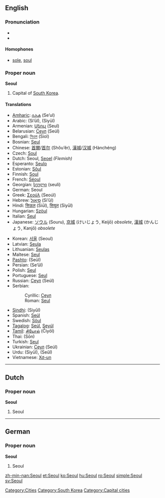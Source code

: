 {{wikipedia}}
==English==

===Pronunciation===
* {{SAMPA|/s@Ul/}}
* {{rhymes|əʊl}}

====Homophones====
* [[sole]], [[soul]]

===Proper noun===
'''Seoul'''

# Capital of [[South Korea]].

====Translations====
{{trans-top|capital of South Korea}}
* [[Amharic]]: [[ሴኡል]] (Se’ul)
* Arabic: {{Arab|[[سيئول]]}} (Si’ūl), {{Arab|[[سيول]]}} (Siyūl)
* Armenian: [[Սեուլ]] (Seul)
* Belarusian: [[Сеул#Belarussian|Сеул]] (Seúl)
* Bengali: [[সিওল]] (Siol)
* Bosnian: [[Seul#Bosnian|Seul]] {{m}}
* Chinese: [[首爾]]/[[首尔]] (Shǒu’ěr), [[漢城]]/[[汉城]] (Hànchéng)
* Czech: [[Soul#Czech|Soul]] {{m}}
* Dutch: Seoul, [[Seoel]] ''(Flemish)''
* Esperanto: [[Seulo]]
* Estonian: [[Sŏul]]
* Finnish: [[Soul#Finnish|Soul]]
* French: [[Séoul]]
* Georgian: [[სეული]] (seuli)
* German: Seoul
* Greek: [[Σεούλ]] (Seoúl)
* Hebrew: [[סיאול]] (Si’ūl)
* Hindi: [[सिऊल]] (Siūl), [[सियूल]] (Siyūl)
* Hungarian: [[Szöul]]
* Italian: [[Seul#Italian|Seul]] {{f}}
* Japanese: [[ソウル]] (Souru), [[京城]] (けいじょう, Keijō) ''obsolete'', [[漢城]] (かんじょう, Kanjō) ''obsolete''
{{trans-mid}}
* Korean: [[서울]] (Seoul)
* Latvian: [[Seula]]
* Lithuanian: [[Seulas]]
* Maltese: [[Seul]]
* [[Pashto]]: {{ps-Arab|[[سېول]]}} (Seūl)
* Persian: {{fa-Arab|[[سئول]]}} (Se’ūl)
* Polish: [[Seul#Polish|Seul]]
* Portuguese: [[Seul#Portuguese|Seul]]
* Russian: [[Сеул#Russian|Сеул]] (Seúl) {{m}}
* Serbian:
*: Cyrillic: [[Сеул#Serbian|Сеул]] {{m}}
*: Roman: [[Seul#Serbian|Seul]] {{m}}
* [[Sindhi]]: {{sd-Arab|[[سيول]]}} (Siyūl)
* Spanish: [[Seúl]] {{m}}
* Swedish: [[Söul]]
* [[Tagalog]]: [[Seúl]], [[Seyúl]]
* [[Tamil]]: [[சியோல்]] (Čiyōl)
* Thai: {{Thai|[[โซล]]}} (Sōn)
* Turkish: [[Seul#Turkish|Seul]]
* Ukrainian: [[Сеул#Ukrainian|Сеул]] (Seúl) {{m}}
* Urdu: {{ur-Arab|[[سیئول]]}} (Siyūl), {{ur-Arab|[[سیول]]}} (Seūl)
* Vietnamese: [[Xơ-un]]
{{trans-bottom}}

[[Category:Cities]]
[[Category:South Korea]]

----

==Dutch==

===Proper noun===
'''Seoul'''

# Seoul

----

==German==

===Proper noun===
'''Seoul'''

# Seoul

[[Category:Capital cities]]

[[zh-min-nan:Seoul]]
[[et:Seoul]]
[[ko:Seoul]]
[[hu:Seoul]]
[[ro:Seoul]]
[[simple:Seoul]]
[[sv:Seoul]]